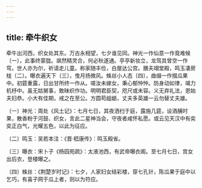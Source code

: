 ```yaml
---
---
---
```

title: 牵牛织女
---




牵牛出河西，织女处其东。万古永相望，七夕谁见同。神光一作仙意一作竟难候〔一〕，此事终蒙胧。飒然精灵合，何必秋遂通。亭亭新妆立，龙驾具曾空一作穹。世人亦为尔，祈请走儿童。称家随丰俭，白屋达公宫。膳夫翊堂殿，鸣玉凄房栊〔二〕。曝衣遍天下〔三〕，曳月扬微风。蛛丝小人态〔四〕，曲缀一作掇瓜果中。初筵重露，日出甘所终一作从。嗟汝未嫁女，秉心郁忡忡。防身动如律，竭力机杼中。虽无姑舅事，敢昧织作功。明明君臣契，咫尺或未容。义无弃礼法，恩始夫妇恭。小大有佳期，戒之在至公。方圆苟龃龉，丈夫多英雄一云勿替丈夫雄。

〔一〕神光：周处《风土记》：七月七日，其夜洒扫于庭，露施几筵，设酒脯时果，散香粉于河鼓、织女，言此二星神当会，守夜者咸怀私愿。或云见天汉中有奕奕正白气，光耀五色，以此为征应。

〔二〕鸣玉：吴若本注：《晋·嵇康传》：鸣玉殿省。

〔三〕曝衣：宋卜子《杨园苑疏》：太液池西，有武帝曝衣阁。至七月七日，宫女出后衣，登楼曝之。

〔四〕蛛丝：《荆楚岁时记》：七夕，人家妇女结彩楼，穿七孔针，陈瓜果于庭中以乞巧，有喜子网于瓜上者，则以为符应。